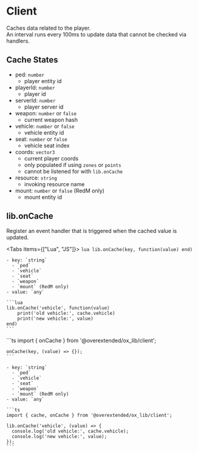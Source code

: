 
# Client

Caches data related to the player.  
An interval runs every 100ms to update data that cannot be checked via handlers.

## Cache States

- ped: `number`
  - player entity id
- playerId: `number`
  - player id
- serverId: `number`
  - player server id
- weapon: `number` or `false`
  - current weapon hash
- vehicle: `number` or `false`
  - vehicle entity id
- seat: `number` or `false`
  - vehicle seat index
- coords: `vector3`
  - current player coords
  - only populated if using `zones` or `points`
  - cannot be listened for with `lib.onCache`
- resource: `string`
  - invoking resource name
- mount: `number` or `false` (RedM only)
  - mount entity id

## lib.onCache

Register an event handler that is triggered when the cached value is updated.

<Tabs items={["Lua", "JS"]}>
  <Tab>
    ```lua
    lib.onCache(key, function(value) end)
    ```

    - key: `string`
      - `ped`
      - `vehicle`
      - `seat`
      - `weapon`
      - `mount` (RedM only)
    - value: `any`

    ```lua
    lib.onCache('vehicle', function(value)
        print('old vehicle:', cache.vehicle)
        print('new vehicle:', value)
    end)
    ```
  </Tab>
  <Tab>
    ```ts
    import { onCache } from '@overextended/ox_lib/client';

    onCache(key, (value) => {});
    ```

    - key: `string`
      - `ped`
      - `vehicle`
      - `seat`
      - `weapon`
      - `mount` (RedM only)
    - value: `any`

    ```ts
    import { cache, onCache } from '@overextended/ox_lib/client';

    lib.onCache('vehicle', (value) => {
      console.log('old vehicle:', cache.vehicle);
      console.log('new vehicle:', value);
    });
    ```
  </Tab>
</Tabs>
